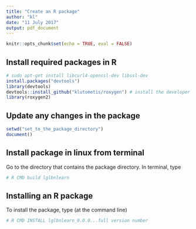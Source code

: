 ```yaml
---
title: "Create an R package"
author: "kl"
date: "11 July 2017"
output: pdf_document
---
```


```r
knitr::opts_chunk$set(echo = TRUE, eval = FALSE)
```

## Install required packages in R

```r
# sudo apt-get install libcurl4-openssl-dev libssl-dev 
install.packages("devtools")
library(devtools)
devtools::install_github("klutometis/roxygen") # install the developer version of the roxygen2 package 
library(roxygen2)
```

## Update any changes in the package
```r
setwd("set_to_the_package_directory")
document()
```

<!-- # 1. create your package directory  -->
<!-- create("causalbn") -->
<!-- # 2. add functions -->
<!-- # 3. add documentation -->
<!-- # 4. process your documentation -->
<!-- document() -->
<!-- # 5. install -->
<!-- setwd("../") -->
<!-- install("causalbn/") -->
<!-- # 6. install the package from github on other devices  -->
<!-- install_github("kelvinyangli/PhDProjects/causalbn", auth_token = "getThisFromMyGithub") -->
<!-- # check packages info  -->
<!-- devtools::session_info() -->

## Install package in linux from terminal
Go to the directory that contains the package directory. In terminal, type

```r
# R CMD build lglbnlearn
```

## Installing an R package
To install the package, type (at the command line)
```r
# R CMD INSTALL lglbnlearn_0.0.0...full version number
```


